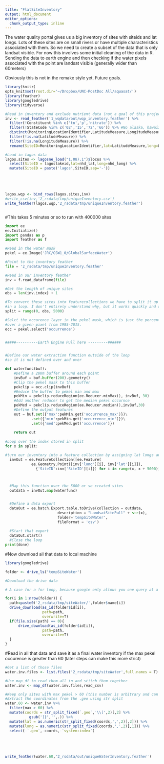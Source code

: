 ```yaml
---
title: "FlatSiteInventory"
output: html_document
editor_options: 
  chunk_output_type: inline
---
```


The water quality portal gives us a big inventory of sites with siteids and lat longs. Lots of these sites are on small rivers or have multiple characteristics associated with them. So we need to create a subset of the data that is only landsat visible. For now this involves some initial cleaning of the data in R. Sending the data to earth engine and then checking if the water pixels associated with the point are landsat visible (generally wider than 60meters)

Obviously this is not in the remake style yet. Future goals. 
```r
library(knitr)
opts_knit$set(root.dir='~/Dropbox/UNC-PostDoc All/aquasat/')
library(feather)
library(googledrive)
library(tidyverse)


```


```r





#Read in inventory and exclude nutrient data (not a goal of this project just yet)
inv <- read_feather('1_wqdata/out/wqp_inventory.feather') %>%
  filter(!Constituent %in% c('tn','p','nitrate')) %>%
  filter(!StateCode %in% c('02','15','72','66')) %>% #No alaska, hawaii, or puerto rico or guam
  distinct(MonitoringLocationIdentifier,LatitudeMeasure,LongitudeMeasure) %>%
  filter(!is.na(LatitudeMeasure)) %>%
  filter(!is.na(LongitudeMeasure)) %>%
  rename(SiteID=MonitoringLocationIdentifier,lat=LatitudeMeasure,long=LongitudeMeasure)

#Load in lagos data
lagos.sites <- lagosne_load("1.087.1")$locus %>%
  select(SiteID = lagoslakeid,lat=nhd_lat,long=nhd_long) %>%
  mutate(SiteID = paste('lagos',SiteID,sep='-'))





lagos.wqp <- bind_rows(lagos.sites,inv)
#write_csv(inv,'2_rsdata/tmp/uniqueInventory.csv')
write_feather(lagos.wqp,'2_rsdata/tmp/uniqueInventory.feather')



```




#This takes 5 minutes or so to run with 400000 sites
```python
import ee
ee.Initialize()
import pandas as p
import feather as f

#Read in the water mask
pekel = ee.Image('JRC/GSW1_0/GlobalSurfaceWater')

#Point to the inventory feather
file = '2_rsdata/tmp/uniqueInventory.feather'

#Read in our inventory feather
inv = f.read_dataframe(file)

#Get the length of unique sites
obs = len(inv.index) + 1

#To convert these sites into featurecollections we have to split it up 
#in a loop. I don't entirely understand why, but it works quickly and reproducibly.
split = range(0, obs, 5000)

#Selct the occurence layer in the pekel mask, which is just the percentage of water occurence
#over a given pixel from 1985-2015. 
occ = pekel.select('occurrence')


#####----------Earth Engine Pull here ---------######


#Define our water extraction function outside of the loop 
#so it is not defined over and over

def waterfunc(buf):
    #Define a 200m buffer around each point
    invBuf = buf.buffer(200).geometry()
    #Clip the pekel mask to this buffer
    pekclip = occ.clip(invBuf)
    #Reduce the buffer to pekel min and max
    pekMin = pekclip.reduceRegion(ee.Reducer.minMax(), invBuf, 30)
    #Add another reducer to get the median pekel occurnce
    pekMed = pekclip.reduceRegion(ee.Reducer.median(),invBuf,30)
    #Define the output features
    out = buf.set({'max':pekMin.get('occurrence_max')})\
            .set({'min':pekMin.get('occurrence_min')})\
            .set({'med':pekMed.get('occurrence')})
          
    return out
  
#Loop over the index stored in split
for x in split:

#turn our inventory into a feature collection by assigning lat longs and a site ide
  invOut = ee.FeatureCollection([ee.Feature(
            ee.Geometry.Point([inv['long'][i], inv['lat'][i]]),
              {'SiteID':inv['SiteID'][i]}) for i in range(x, x + 5000)]) #SIMON CAN YOU EXPLAIN THIS? FOR LOOP?



  #Map this function over the 5000 or so created sites
  outdata = invOut.map(waterfunc)


  #Define a data export 
  dataOut = ee.batch.Export.table.toDrive(collection = outdata,
                        description = "LandsatSitePull" + str(x),
                        folder='tempSiteWater',
                        fileFormat = 'csv')
                        
  #Start that export
  dataOut.start()
  #Close the loop
print(done)
```



#Now download all that data to local machine 

```r
library(googledrive)

folder <- drive_ls('tempSiteWater')

#Download the drive data

# A case for a for loop, because google only allows you one query at a time

for(i in 1:nrow(folder)) {
  path=paste0('2_rsdata/tmp/siteWater/',folder$name[i])
  drive_download(as_id(folder$id[i]),
                 path=path,
                 overwrite=T)
  if(file.size(path) == 0){
      drive_download(as_id(folder$id[i]),
                 path=path,
                 overwrite=T)
  }
}

```

#Read in all that data and save it as a final water inventory if the max pekel occurence is greater than 60 (later steps can make this more strict)
```r
#Get a list of those files
water.inv.files <- list.files('2_rsdata/tmp/siteWater',full.names = T)

#Use map_df to read them all in and stitch them together
water.inv <- map_df(water.inv.files,read_csv)

#Keep only sites with max pekel > 60 (this number is arbitrary and can be changed)
#Extract the coordinates from the .geo using str split
water.60 <- water.inv %>%
  filter(max > 60) %>%
  mutate(coords = str_split_fixed(`.geo`,'\\[',2)[,2] %>%
           gsub(']}','',.)) %>%
  mutate(lat = as.numeric(str_split_fixed(coords,',',2)[,2])) %>%
  mutate(long = as.numeric(str_split_fixed(coords,',',2)[,1])) %>%
  select(-`.geo`,-coords,-`system:index`)





write_feather(water.60,'2_rsdata/out/uniqueWaterInventory.feather')
```


